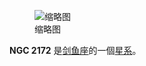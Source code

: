 {{NGCInfoBox|NGCID=NGC 2172|發現者=約翰·弗里德里希·威廉·赫歇爾|發現日期=1835年1月31日|其他編號=ESO 57-SC65|曆元=J2000.0|赤經=6時0分5.9秒
|赤緯=-68°38'13"|星座=剑鱼座|星體=星系|星等=11.8|表面亮度=|藍等=}}
[[File:NGC_2172_DSS.jpg|缩略图]]

'''NGC 2172''' 是[[剑鱼座|剑鱼座]]的一個[[星系|星系]]。

{{NGCReference|2172}}
{{Catalogs|NGC=2172}}